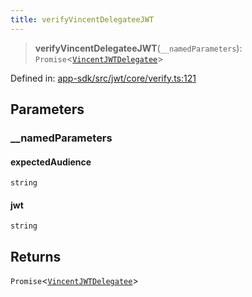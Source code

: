 ```yaml
---
title: verifyVincentDelegateeJWT
---
```


> **verifyVincentDelegateeJWT**(`__namedParameters`): `Promise`\<[`VincentJWTDelegatee`](/api-reference/app-sdk/jwt/interfaces/VincentJWTDelegatee)\>

Defined in: [app-sdk/src/jwt/core/verify.ts:121](https://github.com/LIT-Protocol/Vincent/blob/4f61b0b06d818c2273457b0cc8a4e68ed21a72ed/packages/libs/app-sdk/src/jwt/core/verify.ts#L121)

## Parameters

### \_\_namedParameters

#### expectedAudience

`string`

#### jwt

`string`

## Returns

`Promise`\<[`VincentJWTDelegatee`](/api-reference/app-sdk/jwt/interfaces/VincentJWTDelegatee)\>
